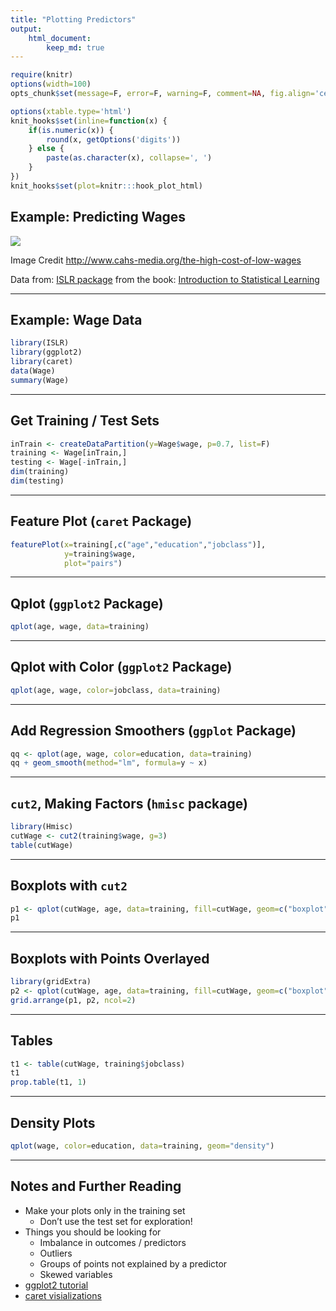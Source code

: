 ```yaml
---
title: "Plotting Predictors"
output:
    html_document:
        keep_md: true
---
```


```r
require(knitr)
options(width=100)
opts_chunk$set(message=F, error=F, warning=F, comment=NA, fig.align='center', dpi=100, tidy=F, cache.path='.cache/', fig.path='fig/')

options(xtable.type='html')
knit_hooks$set(inline=function(x) {
    if(is.numeric(x)) {
        round(x, getOptions('digits'))
    } else {
        paste(as.character(x), collapse=', ')
    }
})
knit_hooks$set(plot=knitr:::hook_plot_html)
```

## Example: Predicting Wages

![](wages.JPG)

Image Credit [http://www.cahs-media.org/the-high-cost-of-low-wages](http://www.cahs-media.org/the-high-cost-of-low-wages)

Data from: [ISLR package](https://cran.r-project.org/web/packages/ISLR/) from the book: [Introduction to Statistical Learning](http://www-bcf.usc.edu/~gareth/ISL/)

---

## Example: Wage Data

```r
library(ISLR)
library(ggplot2)
library(caret)
data(Wage)
summary(Wage)
```

---

## Get Training / Test Sets

```r
inTrain <- createDataPartition(y=Wage$wage, p=0.7, list=F)
training <- Wage[inTrain,]
testing <- Wage[-inTrain,]
dim(training)
dim(testing)
```

---

## Feature Plot (`caret` Package)

```r
featurePlot(x=training[,c("age","education","jobclass")],
            y=training$wage,
            plot="pairs")
```

---

## Qplot (`ggplot2` Package)

```r
qplot(age, wage, data=training)
```

---

## Qplot with Color (`ggplot2` Package)

```r
qplot(age, wage, color=jobclass, data=training)
```

---

## Add Regression Smoothers (`ggplot` Package)

```r
qq <- qplot(age, wage, color=education, data=training)
qq + geom_smooth(method="lm", formula=y ~ x)
```

---

## `cut2`, Making Factors (`hmisc` package)

```r
library(Hmisc)
cutWage <- cut2(training$wage, g=3)
table(cutWage)
```

---

## Boxplots with `cut2`

```r
p1 <- qplot(cutWage, age, data=training, fill=cutWage, geom=c("boxplot"))
p1
```

---

## Boxplots with Points Overlayed

```r
library(gridExtra)
p2 <- qplot(cutWage, age, data=training, fill=cutWage, geom=c("boxplot","jitter"))
grid.arrange(p1, p2, ncol=2)
```

---

## Tables

```r
t1 <- table(cutWage, training$jobclass)
t1
prop.table(t1, 1)
```

---

## Density Plots

```r
qplot(wage, color=education, data=training, geom="density")
```

---

## Notes and Further Reading

- Make your plots only in the training set
    - Don't use the test set for exploration!
- Things you should be looking for
    - Imbalance in outcomes / predictors
    - Outliers
    - Groups of points not explained by a predictor
    - Skewed variables
- [ggplot2 tutorial](http://rstudio-pubs-static.s3.amazonaws.com/2176_75884214fc524dc0bc2a140573da38bb.html)
- [caret visializations](https://topepo.github.io/caret/visualizations.html)